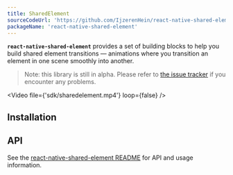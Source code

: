 ```yaml
---
title: SharedElement
sourceCodeUrl: 'https://github.com/IjzerenHein/react-native-shared-element'
packageName: 'react-native-shared-element'
---
```



**`react-native-shared-element`** provides a set of building blocks to help you build shared element transitions &mdash; animations where you transition an element in one scene smoothly into another.

> Note: this library is still in alpha. Please refer to [the issue tracker](https://github.com/IjzerenHein/react-native-shared-element/issues) if you encounter any problems.

<Video file={'sdk/sharedelement.mp4'} loop={false} />

<PlatformsSection android emulator ios simulator web />

## Installation

<APIInstallSection href="https://github.com/IjzerenHein/react-native-shared-element#installation" />

## API

See the [react-native-shared-element README](https://github.com/IjzerenHein/react-native-shared-element/blob/main/README.md) for API and usage information.
